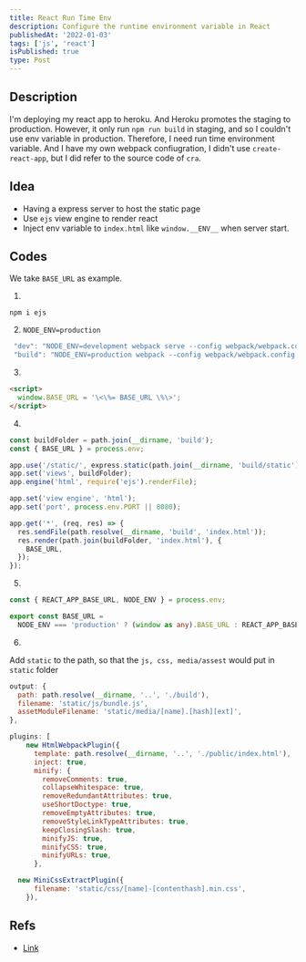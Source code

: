 ```yaml
---
title: React Run Time Env
description: Configure the runtime environment variable in React
publishedAt: '2022-01-03'
tags: ['js', 'react']
isPublished: true
type: Post
---
```


## Description

I'm deploying my react app to heroku. And Heroku promotes the staging to production. However,
it only run `npm run build` in staging, and so I couldn't use env variable in production.
Therefore, I need run time environment variable.
And I have my own webpack confiugration, I didn't use `create-react-app`, but I did refer to the source code
of `cra`.

## Idea

- Having a express server to host the static page
- Use `ejs` view engine to render react
- Inject env variable to `index.html` like `window.__ENV__` when server start.

## Codes

We take `BASE_URL` as example.

1.

`npm i ejs`

2. `NODE_ENV=production`

```js fileName=package.json
 "dev": "NODE_ENV=development webpack serve --config webpack/webpack.config.js --env env=dev",
 "build": "NODE_ENV=production webpack --config webpack/webpack.config.js --env env=prod",
```

3.

```html fileName=index.html showLineNumbers
<script>
  window.BASE_URL = '\<\%= BASE_URL \%\>';
</script>
```

4.

```js fileName=server.js showLineNumbers
const buildFolder = path.join(__dirname, 'build');
const { BASE_URL } = process.env;

app.use('/static/', express.static(path.join(__dirname, 'build/static')));
app.set('views', buildFolder);
app.engine('html', require('ejs').renderFile);

app.set('view engine', 'html');
app.set('port', process.env.PORT || 8080);

app.get('*', (req, res) => {
  res.sendFile(path.resolve(__dirname, 'build', 'index.html'));
  res.render(path.join(buildFolder, 'index.html'), {
    BASE_URL,
  });
});
```

5.

```ts fileName=config.ts showLineNumbers
const { REACT_APP_BASE_URL, NODE_ENV } = process.env;

export const BASE_URL =
  NODE_ENV === 'production' ? (window as any).BASE_URL : REACT_APP_BASE_URL;
```

6.

Add `static` to the path, so that the `js, css, media/assest` would put in `static` folder

```js fileName=webpack.common.js showLineNumbers
output: {
  path: path.resolve(__dirname, '..', './build'),
  filename: 'static/js/bundle.js',
  assetModuleFilename: 'static/media/[name].[hash][ext]',
},

plugins: [
    new HtmlWebpackPlugin({
      template: path.resolve(__dirname, '..', './public/index.html'),
      inject: true,
      minify: {
        removeComments: true,
        collapseWhitespace: true,
        removeRedundantAttributes: true,
        useShortDoctype: true,
        removeEmptyAttributes: true,
        removeStyleLinkTypeAttributes: true,
        keepClosingSlash: true,
        minifyJS: true,
        minifyCSS: true,
        minifyURLs: true,
      },

  new MiniCssExtractPlugin({
      filename: 'static/css/[name]-[contenthash].min.css',
    }),
```

## Refs

- [Link](https://adostes.medium.com/using-environment-variables-in-a-react-application-ac3b6c307373)

